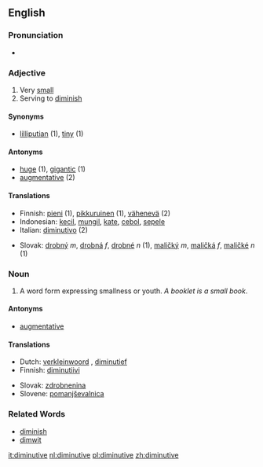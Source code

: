 ==English==
===Pronunciation===
*{{audio|en-us-diminutive.ogg|Audio (US)}}

===Adjective===
{{en-adj}}
# Very [[small]]
# Serving to [[diminish]]

====Synonyms====
*[[lilliputian]] (1), [[tiny]] (1)

====Antonyms====
*[[huge]] (1), [[gigantic]] (1)
*[[augmentative]] (2)

==== Translations ====
{{top}}
*Finnish: [[pieni]] (1), [[pikkuruinen]] (1), [[vähenevä]] (2)
*Indonesian: [[kecil]], [[mungil]], [[kate]], [[cebol]], [[sepele]]
*Italian: [[diminutivo]] {{m}} (2)
{{mid}}
*Slovak: [[drobný]] ''m'', [[drobná]] ''f'', [[drobné]] ''n'' (1), [[maličký]] ''m'', [[maličká]] ''f'', [[maličké]] ''n'' (1)
{{bottom}}

===Noun===
{{en-noun}}

# {{Grammar}} A word form expressing smallness or youth. ''A booklet is a small book''.

====Antonyms====
*[[augmentative]]

====Translations====
{{top}}
*Dutch: [[verkleinwoord]] {{n}}, [[diminutief]] {{n}}
*Finnish: [[diminutiivi]]
{{mid}}
*Slovak: [[zdrobnenina]] {{f}}
*Slovene: [[pomanjševalnica]] {{f}}
{{bottom}}

===Related Words===
*[[diminish]]
*[[dimwit]]

[[it:diminutive]]
[[nl:diminutive]]
[[pl:diminutive]]
[[zh:diminutive]]